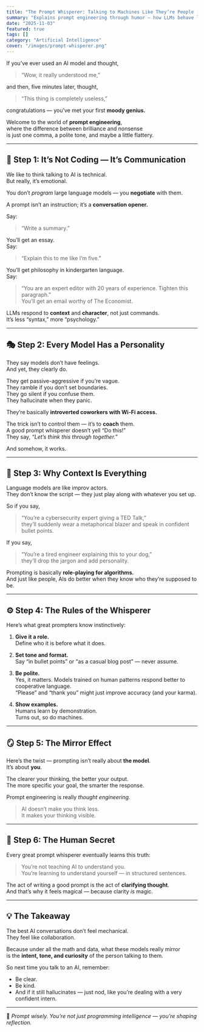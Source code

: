 ```yaml
---
title: "The Prompt Whisperer: Talking to Machines Like They’re People (Because They Kind of Are)"
summary: "Explains prompt engineering through humor — how LLMs behave like moody geniuses who just need the right phrasing to shine."
date: "2025-11-03"
featured: true
tags: []
category: "Artificial Intelligence"
cover: "/images/prompt-whisperer.png"
---
```


If you’ve ever used an AI model and thought,  
> “Wow, it really understood me,”  

and then, five minutes later, thought,  
> “This thing is completely useless,”  

congratulations — you’ve met your first **moody genius.**

Welcome to the world of **prompt engineering**,  
where the difference between brilliance and nonsense  
is just one comma, a polite tone, and maybe a little flattery.

---

## 🧠 Step 1: It’s Not Coding — It’s Communication

We like to think talking to AI is technical.  
But really, it’s emotional.  

You don’t *program* large language models — you **negotiate** with them.  

A prompt isn’t an instruction; it’s a **conversation opener.**

Say:
> “Write a summary.”

You’ll get an essay.  
Say:
> “Explain this to me like I’m five.”  

You’ll get philosophy in kindergarten language.  
Say:
> “You are an expert editor with 20 years of experience. Tighten this paragraph.”  
You’ll get an email worthy of The Economist.

LLMs respond to **context** and **character**, not just commands.  
It’s less “syntax,” more “psychology.”

---

## 🎭 Step 2: Every Model Has a Personality

They say models don’t have feelings.  
And yet, they clearly do.

They get passive-aggressive if you’re vague.  
They ramble if you don’t set boundaries.  
They go silent if you confuse them.  
They hallucinate when they panic.

They’re basically **introverted coworkers with Wi-Fi access.**

The trick isn’t to control them — it’s to **coach** them.  
A good prompt whisperer doesn’t yell “Do this!”  
They say, *“Let’s think this through together.”*

And somehow, it works.

---

## 🧩 Step 3: Why Context Is Everything

Language models are like improv actors.  
They don’t know the script — they just play along with whatever you set up.

So if you say,
> “You’re a cybersecurity expert giving a TED Talk,”  
they’ll suddenly wear a metaphorical blazer and speak in confident bullet points.

If you say,
> “You’re a tired engineer explaining this to your dog,”  
they’ll drop the jargon and add personality.

Prompting is basically **role-playing for algorithms.**  
And just like people, AIs do better when they know who they’re supposed to be.

---

## ⚙️ Step 4: The Rules of the Whisperer

Here’s what great prompters know instinctively:

1. **Give it a role.**  
   Define who it is before what it does.

2. **Set tone and format.**  
   Say “in bullet points” or “as a casual blog post” — never assume.

3. **Be polite.**  
   Yes, it matters. Models trained on human patterns respond better to cooperative language.  
   “Please” and “thank you” might just improve accuracy (and your karma).

4. **Show examples.**  
   Humans learn by demonstration.  
   Turns out, so do machines.

---

## 🪞 Step 5: The Mirror Effect

Here’s the twist — prompting isn’t really about **the model**.  
It’s about **you**.

The clearer your thinking, the better your output.  
The more specific your goal, the smarter the response.

Prompt engineering is really *thought engineering.*

> AI doesn’t make you think less.  
> It makes your thinking visible.

---

## 💬 Step 6: The Human Secret

Every great prompt whisperer eventually learns this truth:

> You’re not teaching AI to understand you.  
> You’re learning to understand yourself — in structured sentences.

The act of writing a good prompt is the act of **clarifying thought**.  
And that’s why it feels magical — because clarity *is* magic.

---

## 💡 The Takeaway

The best AI conversations don’t feel mechanical.  
They feel like collaboration.  

Because under all the math and data, what these models really mirror  
is the **intent, tone, and curiosity** of the person talking to them.

So next time you talk to an AI, remember:
- Be clear.  
- Be kind.  
- And if it still hallucinates — just nod, like you’re dealing with a very confident intern.

---

🧩 *Prompt wisely. You’re not just programming intelligence — you’re shaping reflection.*
